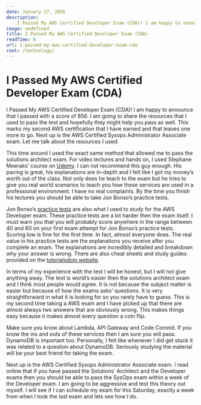```yaml
---
date: January 27, 2020
description:
    I Passed My AWS Certified Developer Exam (CDA)! I am happy to announce that I passed with a score of 856. I am going to share the resources that I used to pass the test and hopefully they might help you pass as well.
image: undefined
title: I Passed My AWS Certified Developer Exam (CDA)
readTime: 8
url: i-passed-my-aws-certified-developer-exam-cda
root: /technology/
---
```



# I Passed My AWS Certified Developer Exam (CDA)

I Passed My AWS Certified Developer Exam (CDA)! I am happy to announce that I passed with a score of 856. I am going to share the resources that I used to pass the test and hopefully they might help you pass as well. This marks my second AWS certification that I have earned and that leaves one more to go. Next up is the AWS Certified Sysops Administrator Associate exam. Let me talk about the resources I used.

This time around I used the exact same method that allowed me to pass the solutions architect exam. For video lectures and hands on, I used Stephane Meeraks’ course on [Udemy](https://www.udemy.com/course/aws-certified-developer-associate-dva-c01/). I can not recommend this guy enough. His pacing is great, his explanations are in-depth and I felt like I got my money’s worth out of the class. Not only does he teach to the exam but he tries to give you real world scenarios to teach you how these services are used in a professional environment. I have no real complaints. By the time you finish his lectures you should be able to take Jon Bonso’s practice tests.

Jon Bonso’s [practice tests](https://www.udemy.com/course/aws-certified-developer-associate-practice-exams-amazon/) are also what I used to study for the AWS Developer exam. These practice tests are a lot harder then the exam itself. I must warn you that you will probably score anywhere in the range between 40 and 60 on your first exam attempt for Jon Bonso’s practice tests. Scoring low is fine for the first time. In fact, almost everyone does. The real value in his practice tests are the explanations you receive after you complete an exam. The explanations are incredibly detailed and breakdown why your answer is wrong. There are also cheat sheets and study guides provided on the [tutorialsdojo website](https://tutorialsdojo.com/).

In terms of my experience with the test I will be honest, but I will not give anything away. The test is world’s easier then the solutions architect exam and I think most people would agree. It is not because the subject matter is easier but because of how the exams asks’ questions. It is very straightforward in what it is looking for so you rarely have to guess. This is my second time taking a AWS exam and I have picked up that there are almost always two answers that are obviously wrong. This makes things easy because it makes almost every question a coin flip.

Make sure you know about Lambda, API Gateway and Code Commit. If you know the ins and outs of these services then I am sure you will pass. DynamoDB is important too. Personally, I felt like whenever I did get stuck it was related to a question about DynamoDB. Seriously studying the material will be your best friend for taking the exam.

Next up is the AWS Certified Sysops Administrator Associate exam. I read online that if you have passed the Solutions’ Architect and the Developer exams then you should be able to pass the SysOps exam within a week of the Developer exam. I am going to be aggressive and test this theory out myself. I will see if I can schedule my exam for this Saturday, exactly a week from when I took the last exam and lets see how I do.


